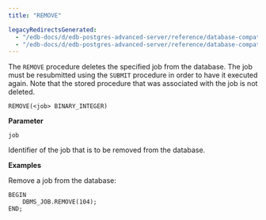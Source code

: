 ```yaml
---
title: "REMOVE"

legacyRedirectsGenerated:
  - "/edb-docs/d/edb-postgres-advanced-server/reference/database-compatibility-for-oracle-developers-built-in-package-guide/13/remove.html"
  - "/edb-docs/d/edb-postgres-advanced-server/reference/database-compatibility-for-oracle-developers-built-in-package-guide/latest/remove.html"
---
```


The `REMOVE` procedure deletes the specified job from the database. The job must be resubmitted using the `SUBMIT` procedure in order to have it executed again. Note that the stored procedure that was associated with the job is not deleted.

```text
REMOVE(<job> BINARY_INTEGER)
```

**Parameter**

`job`

 Identifier of the job that is to be removed from the database.

**Examples**

Remove a job from the database:

```text
BEGIN
    DBMS_JOB.REMOVE(104);
END;
```
